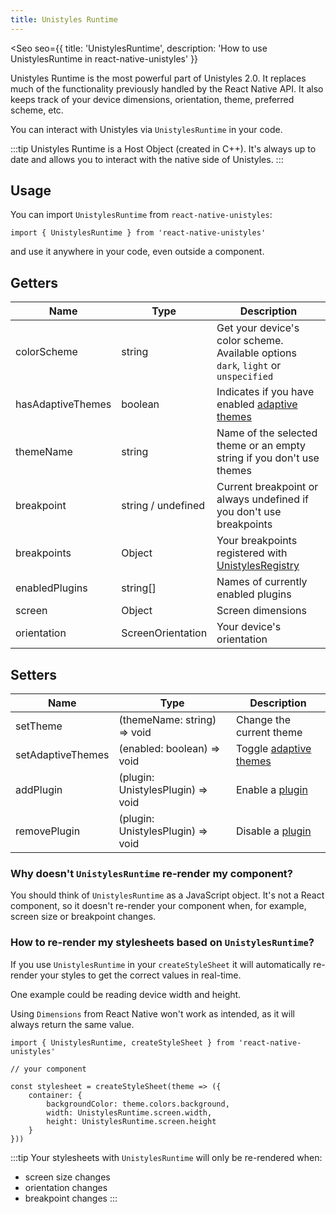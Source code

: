 ```yaml
---
title: Unistyles Runtime
---
```



<Seo
    seo={{
        title: 'UnistylesRuntime',
        description: 'How to use UnistylesRuntime in react-native-unistyles'
    }}
>

Unistyles Runtime is the most powerful part of Unistyles 2.0. 
It replaces much of the functionality previously handled by the React Native API. It also keeps track of your device dimensions, orientation, theme, preferred scheme, etc.

You can interact with Unistyles via `UnistylesRuntime` in your code.

:::tip
Unistyles Runtime is a Host Object (created in C++). It's always up to date and allows you to interact with the native side of Unistyles.
:::

## Usage

You can import `UnistylesRuntime` from `react-native-unistyles`:

```tsx /UnistylesRuntime/
import { UnistylesRuntime } from 'react-native-unistyles'
```

and use it anywhere in your code, even outside a component.

## Getters

| Name | Type | Description |
| ---- | ---- | ----------- |
| colorScheme | string | Get your device's color scheme. Available options `dark`, `light` or `unspecified` |
| hasAdaptiveThemes | boolean | Indicates if you have enabled [adaptive themes](/reference/theming#adaptive-themes) |
| themeName | string | Name of the selected theme or an empty string if you don't use themes |
| breakpoint | string / undefined | Current breakpoint or always undefined if you don't use breakpoints |
| breakpoints | Object | Your breakpoints registered with [UnistylesRegistry](/reference/unistyles-registry/) |
| enabledPlugins | string[] | Names of currently enabled plugins |
| screen | Object | Screen dimensions |
| orientation | ScreenOrientation | Your device's orientation |

## Setters

| Name | Type | Description |
| ---- | ---- | ----------- |
| setTheme | (themeName: string) => void | Change the current theme |
| setAdaptiveThemes | (enabled: boolean) => void | Toggle [adaptive themes](/reference/theming#adaptive-themes) |
| addPlugin | (plugin: UnistylesPlugin) => void | Enable a [plugin](/reference/plugins/) |
| removePlugin | (plugin: UnistylesPlugin) => void | Disable a [plugin](/reference/plugins/) |

### Why doesn't `UnistylesRuntime` re-render my component?

You should think of `UnistylesRuntime` as a JavaScript object. 
It's not a React component, so it doesn't re-render your component when, for example, screen size or breakpoint changes.

### How to re-render my stylesheets based on `UnistylesRuntime`?

If you use `UnistylesRuntime` in your `createStyleSheet` it will automatically re-render your styles to get the correct values in real-time.

One example could be reading device width and height. 

Using `Dimensions` from React Native won't work as intended, as it will always return the same value.

```tsx /UnistylesRuntime/
import { UnistylesRuntime, createStyleSheet } from 'react-native-unistyles'

// your component

const stylesheet = createStyleSheet(theme => ({
    container: {
        backgroundColor: theme.colors.background,
        width: UnistylesRuntime.screen.width,
        height: UnistylesRuntime.screen.height
    }
}))
```

:::tip
Your stylesheets with `UnistylesRuntime` will only be re-rendered when:
- screen size changes
- orientation changes
- breakpoint changes
:::

</Seo>
